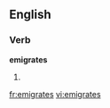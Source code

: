 
==English==

===Verb===
'''emigrates'''

# {{third-person singular of|[[emigrate]]}}

[[fr:emigrates]]
[[vi:emigrates]]